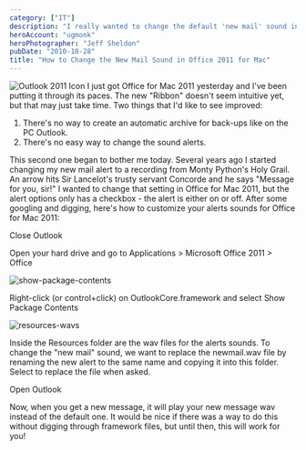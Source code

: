 ```yaml
---
category: ["IT"]
description: "I really wanted to change the default 'new mail' sound in Outlook 2011 to a clip from Monty Python. This is how I made it work."
heroAccount: "ugmonk"
heroPhotographer: "Jeff Sheldon"
pubDate: "2010-10-28"
title: "How to Change the New Mail Sound in Office 2011 for Mac"
---
```


![Outlook 2011 Icon](/post/change-mail-sound-office-2011-mac/outlook2011icon.jpg) I just got Office for Mac 2011 yesterday and I've been putting it through its paces. The new "Ribbon" doesn't seem intuitive yet, but that may just take time. Two things that I'd like to see improved:

1. There's no way to create an automatic archive for back-ups like on the PC Outlook.
2. There's no easy way to change the sound alerts.

This second one began to bother me today. Several years ago I started changing my new mail alert to a recording from Monty Python's Holy Grail. An arrow hits Sir Lancelot's trusty servant Concorde and he says "Message for you, sir!" I wanted to change that setting in Office for Mac 2011, but the alert options only has a checkbox - the alert is either on or off. After some googling and digging, here's how to customize your alerts sounds for Office for Mac 2011:

Close Outlook

Open your hard drive and go to Applications > Microsoft Office 2011 > Office

![show-package-contents](/post/change-mail-sound-office-2011-mac/show-package-contents.png)

Right-click (or control+click) on OutlookCore.framework and select Show Package Contents

![resources-wavs](/post/change-mail-sound-office-2011-mac/resources-wavs1.png)

Inside the Resources folder are the wav files for the alerts sounds. To change the "new mail" sound, we want to replace the newmail.wav file by renaming the new alert to the same name and copying it into this folder. Select to replace the file when asked.

Open Outlook

Now, when you get a new message, it will play your new message wav instead of the default one. It would be nice if there was a way to do this without digging through framework files, but until then, this will work for you!
